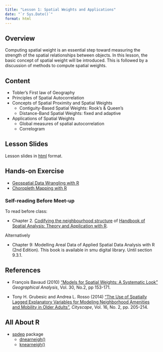 ```yaml
---
title: "Lesson 1: Spatial Weights and Applications"
date: "`r Sys.Date()`"
format: html
---
```


## Overview

Computing spatial weight is an essential step toward measuring the strength of the spatial relationships between objects. In this lesson, the basic concept of spatial weight will be introduced. This is followed by a discussion of methods to compute spatial weights.

## Content

-   Tobler's First law of Geography
-   Principles of Spatial Autocorrelation
-   Concepts of Spatial Proximity and Spatial Weights
    -   Contiguity-Based Spatial Weights: Rook's & Queen's
    -   Distance-Band Spatial Weights: fixed and adaptive
-   Applications of Spatial Weights
    -   Global measures of spatial autocorrelation
    -   Correlogram

## Lesson Slides

Lesson slides in [html](/lesson/Lesson1/lesson1.html) format.

## Hands-on Exercise

-   [Geospatial Data Wrangling with R](https://r4gdsa.netlify.app/chap01.html)
-   [Choropleth Mapping with R](https://r4gdsa.netlify.app/chap02.html)

### Self-reading Before Meet-up

To read before class:

-   Chapter 2. [Codifying the neighbourhood structure](https://www.insee.fr/en/statistiques/fichier/3635545/imet131-f-chapitre-2.pdf) of [Handbook of Spatial Analysis: Theory and Application with R](https://www.insee.fr/en/information/3635545).

Alternatively

-   Chapter 9: Modelling Areal Data of Applied Spatial Data Analysis with R (2nd Edition). This book is available in smu digital library. Until section 9.3.1.

## References

-   François Bavaud (2010) ["Models for Spatial Weights: A Systematic Look"](https://onlinelibrary.wiley.com/doi/abs/10.1111/j.1538-4632.1998.tb00394.x) *Geographical Analysis*, Vol. 30, No.2, pp 153-171.

-   Tony H. Grubesic and Andrea L. Rosso (2014) ["The Use of Spatially Lagged Explanatory Variables for Modeling Neighborhood Amenities and Mobility in Older Adults"](https://www-jstor-org.libproxy.smu.edu.sg/stable/26326897?sid=primo&seq=1#metadata_info_tab_contents), *Cityscape*, Vol. 16, No. 2, pp. 205-214.

## All About R

-   [spdep](https://r-spatial.github.io/spdep/articles/CO69.html) package
    -   [dnearneigh()](https://r-spatial.github.io/spdep/reference/dnearneigh.html)
    -   [knearneigh()](https://r-spatial.github.io/spdep/reference/knearneigh.html)
